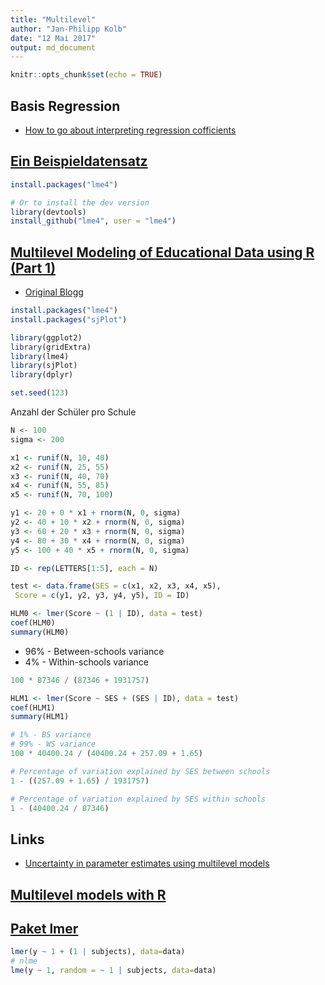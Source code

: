 ```yaml
---
title: "Multilevel"
author: "Jan-Philipp Kolb"
date: "12 Mai 2017"
output: md_document
---
```


```r
knitr::opts_chunk$set(echo = TRUE)
```

## Basis Regression

- [How to go about interpreting regression cofficients](https://www.r-bloggers.com/how-to-go-about-interpreting-regression-cofficients/)


## [Ein Beispieldatensatz](https://www.jaredknowles.com/journal/2013/11/25/getting-started-with-mixed-effect-models-in-r)

```r
install.packages("lme4")

# Or to install the dev version
library(devtools)
install_github("lme4", user = "lme4")
```

## [Multilevel Modeling of Educational Data using R (Part 1)](https://www.r-bloggers.com/multilevel-modeling-of-educational-data-using-r-part-1/)

- [Original Blogg](http://hagutierrezro.blogspot.de/2016/10/multilevel-modeling-of-educational-data.html)

```r
install.packages("lme4")
install.packages("sjPlot")
```



```r
library(ggplot2)
library(gridExtra)
library(lme4)
library(sjPlot)
library(dplyr)
```

```r
set.seed(123)
```

Anzahl der Schüler pro Schule
```r
N <- 100 
sigma <- 200

x1 <- runif(N, 10, 40)
x2 <- runif(N, 25, 55)
x3 <- runif(N, 40, 70)
x4 <- runif(N, 55, 85)
x5 <- runif(N, 70, 100)
```

```r
y1 <- 20 + 0 * x1 + rnorm(N, 0, sigma)
y2 <- 40 + 10 * x2 + rnorm(N, 0, sigma)
y3 <- 60 + 20 * x3 + rnorm(N, 0, sigma)
y4 <- 80 + 30 * x4 + rnorm(N, 0, sigma)
y5 <- 100 + 40 * x5 + rnorm(N, 0, sigma)

ID <- rep(LETTERS[1:5], each = N)

test <- data.frame(SES = c(x1, x2, x3, x4, x5), 
 Score = c(y1, y2, y3, y4, y5), ID = ID)
```


```r
HLM0 <- lmer(Score ~ (1 | ID), data = test)
coef(HLM0)
summary(HLM0)
```

- 96% - Between-schools variance
- 4% - Within-schools variance


```r
100 * 87346 / (87346 + 1931757)
```



```r
HLM1 <- lmer(Score ~ SES + (SES | ID), data = test)
coef(HLM1)
summary(HLM1)

# 1% - BS variance
# 99% - WS variance
100 * 40400.24 / (40400.24 + 257.09 + 1.65)

# Percentage of variation explained by SES between schools
1 - ((257.09 + 1.65) / 1931757)

# Percentage of variation explained by SES within schools
1 - (40400.24 / 87346)
```


## Links

- [Uncertainty in parameter estimates using multilevel models](https://www.r-bloggers.com/uncertainty-in-parameter-estimates-using-multilevel-models/)

## [Multilevel models with R](https://cran.r-project.org/doc/contrib/Bliese_Multilevel.pdf)

## [Paket lmer](https://cran.r-project.org/doc/contrib/Bliese_Multilevel.pdf)





```r
lmer(y ~ 1 + (1 | subjects), data=data)
# nlme
lme(y ~ 1, random = ~ 1 | subjects, data=data)
```

